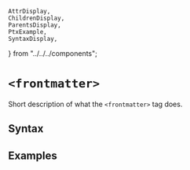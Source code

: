     AttrDisplay,
    ChildrenDisplay,
    ParentsDisplay,
    PtxExample,
    SyntaxDisplay,
} from "../../../components";

# `<frontmatter>`

Short description of what the `<frontmatter>` tag does.

## Syntax

<SyntaxDisplay name="frontmatter" />

## Examples

    